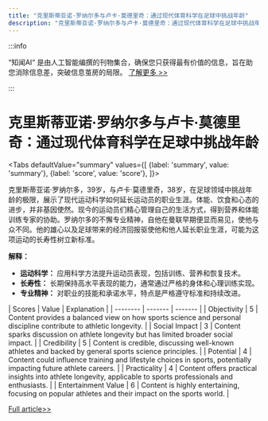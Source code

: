 ```yaml
---
title: "克里斯蒂亚诺·罗纳尔多与卢卡·莫德里奇：通过现代体育科学在足球中挑战年龄"
description: "克里斯蒂亚诺·罗纳尔多与卢卡·莫德里奇：通过现代体育科学在足球中挑战年龄"
---
```



:::info

“知闻AI“ 是由人工智能编撰的刊物集合，确保您只获得最有价值的信息，旨在助您消除信息差，突破信息茧房的局限。  [了解更多 >>](/zh-Hans/docs/guides)

:::

# 克里斯蒂亚诺·罗纳尔多与卢卡·莫德里奇：通过现代体育科学在足球中挑战年龄


<Tabs
	defaultValue="summary"
	values={[
	{label: 'summary', value: 'summary'},
	{label: 'score', value: 'score'},
]}>
<TabItem value="summary">


克里斯蒂亚诺·罗纳尔多，39岁，与卢卡·莫德里奇，38岁，在足球领域中挑战年龄的极限，展示了现代运动科学如何延长运动员的职业生涯。体能、饮食和心态的进步，并非基因使然。现今的运动员们精心管理自己的生活方式，得到营养和体能训练专家的协助。罗纳尔多的不懈专业精神，自他在曼联早期便显而易见，使他与众不同。他的雄心以及足球带来的经济回报驱使他和他人延长职业生涯，可能为这项运动的长寿性树立新标准。

**解释：**
- **运动科学：** 应用科学方法提升运动员表现，包括训练、营养和恢复技术。
- **长寿性：** 长期保持高水平表现的能力，通常通过严格的身体和心理训练实现。
- **专业精神：** 对职业的技能和承诺水平，特点是严格遵守标准和持续改进。
</TabItem>
<TabItem value="score">
	| Scores     | Value   | Explanation |
	| -------- | ------- | ------- |
	| Objectivity  | 5    | Content provides a balanced view on how sports science and personal discipline contribute to athletic longevity.    |
	| Social Impact | 3     | Content sparks discussion on athlete longevity but has limited broader social impact.    |
	| Credibility    | 5    | Content is credible, discussing well-known athletes and backed by general sports science principles.    |
	| Potential    | 4    | Content could influence training and lifestyle choices in sports, potentially impacting future athlete careers.    |
	| Practicality    | 4    | Content offers practical insights into athlete longevity, applicable to sports professionals and enthusiasts.    |
	| Entertainment Value    | 6    | Content is highly entertaining, focusing on popular athletes and their impact on the sports world.    |
</TabItem>
</Tabs>

[Full article>>](https://apnews.com/article/cristiano-ronaldo-age-luka-modric-euro-2024-1e869d951a0b8f99bcdd361a838b536e)
